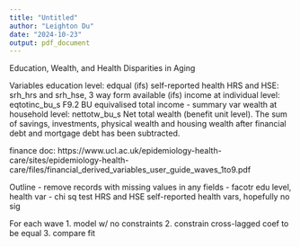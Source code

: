 ```yaml
---
title: "Untitled"
author: "Leighton Du"
date: "2024-10-23"
output: pdf_document
--- 
```



Education, Wealth, and Health Disparities in Aging

Variables
education level: edqual (ifs)
self-reported health HRS and HSE: srh_hrs and srh_hse, 3 way form available (ifs)
income at individual level: eqtotinc_bu_s	F9.2	BU equivalised total income - summary var
wealth at household level: 
nettotw_bu_s Net total wealth (benefit unit level). The sum of savings,
investments, physical wealth and housing wealth after
financial debt and mortgage debt has been subtracted.


finance doc: 
https://www.ucl.ac.uk/epidemiology-health-care/sites/epidemiology-health-care/files/financial_derived_variables_user_guide_waves_1to9.pdf

Outline
- remove records with missing values in any fields
- facotr edu level, health var
- chi sq test HRS and HSE self-reported health vars, hopefully no sig

For each wave
1. model w/ no constraints
2. constrain cross-lagged coef to be equal
3. compare fit

